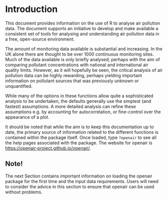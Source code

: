 # Introduction {#sec-intro}

This document provides information on the use of R to analyse air pollution data. The document supports an initiative to develop and make available a consistent set of tools for analysing and understanding air pollution data in a free, open-source environment.

The amount of monitoring data available is substantial and increasing. In the UK alone there are thought to be over 1000 continuous monitoring sites. Much of the data available is only briefly analysed; perhaps with the aim of comparing pollutant concentrations with national and international air quality limits. However, as it will hopefully be seen, the critical analysis of air pollution data can be highly rewarding, perhaps yielding important information on pollutant sources that was previously unknown or unquantified.

While many of the options in these functions allow quite a sophisticated analysis to be undertaken, the defaults generally use the simplest (and fastest) assumptions. A more detailed analysis can refine these assumptions e.g. by accounting for autocorrelation, or fine-control over the appearance of a plot.

It should be noted that while the aim is to keep this documentation up to date, the primary source of information related to the different functions is contained within the package itself. Once loaded, type `?openair` to see all the help pages associated with the package. The website for [openair]{.pkg} is <https://openair-project.github.io/openair/>.

::: callout-tip
## Note!

The next Section contains important information on loading the [openair]{.pkg} package for the first time and the input data requirements. Users will need to consider the advice in this section to ensure that [openair]{.pkg} can be used without problems.
:::
